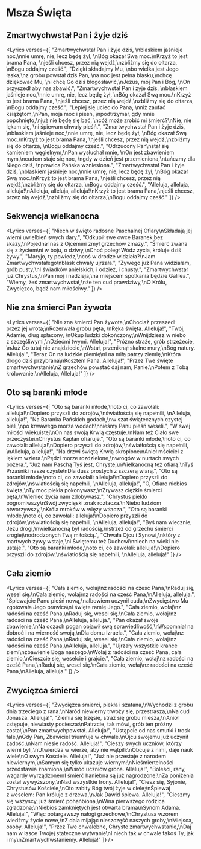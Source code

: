 
# Msza Święta

## Zmartwychwstał Pan i żyje dziś
<Lyrics verses={[
  "Zmartwychwstał Pan i żyje dziś, \nblaskiem jaśnieje noc,\nnie umrę, nie, lecz będę żył, \nBóg okazał Swą moc.\nKrzyż to jest brama Pana, \njeśli chcesz, przez nią wejdź,\nzbliżmy się do ołtarza, \nBogu oddajmy cześć.",
  "Dzięki składajmy Mu, \nbo wielka jest Jego łaska,\nz grobu powstał dziś Pan, \na noc jest pełna blasku,\nchcę dziękować Mu, \ni chcę Go dziś błogosławić,\nJezus, mój Pan i Bóg, \nOn przyszedł aby nas zbawić.",
  "Zmartwychwstał Pan i żyje dziś, \nblaskiem jaśnieje noc,\nnie umrę, nie, lecz będę żył, \nBóg okazał Swą moc.\nKrzyż to jest brama Pana, \njeśli chcesz, przez nią wejdź,\nzbliżmy się do ołtarza, \nBogu oddajmy cześć.",
  "Lepiej się uciec do Pana, \nniż zaufać książętom,\nPan, moja moc i pieśń, \npodtrzymał, gdy mnie popchnięto,\njuż nie będę się bać, \ncóż może zrobić mi śmierć?\nNie, nie lękam się, \ni śpiewam chwały pieśń.",
  "Zmartwychwstał Pan i żyje dziś, \nblaskiem jaśnieje noc,\nnie umrę, nie, lecz będę żył, \nBóg okazał Swą moc.\nKrzyż to jest brama Pana, \njeśli chcesz, przez nią wejdź,\nzbliżmy się do ołtarza, \nBogu oddajmy cześć.",
  "Odrzucony Pan\nstał się kamieniem węgielnym,\nPan wysłuchał mnie, \nOn jest zbawieniem mym,\ncudem staje się noc, \ngdy w dzień jest przemieniona,\ntańczmy dla Niego dziś, \nprawica Pańska wzniesiona.",
  "Zmartwychwstał Pan i żyje dziś, \nblaskiem jaśnieje noc,\nnie umrę, nie, lecz będę żył, \nBóg okazał Swą moc.\nKrzyż to jest brama Pana, \njeśli chcesz, przez nią wejdź,\nzbliżmy się do ołtarza, \nBogu oddajmy cześć.",
  "Alleluja, alleluja, alleluja!\nAlleluja, alleluja, alleluja!\nKrzyż to jest brama Pana,\njeśli chcesz, przez nią wejdź,\nzbliżmy się do ołtarza,\nBogu oddajmy cześć."
]} />

## Sekwencja wielkanocna
<Lyrics verses={[
  "Niech w święto radosne Paschalnej Ofiary\nSkładają jej wierni uwielbień swych dary.",
  "Odkupił swe owce Baranek bez skazy,\nPojednał nas z Ojcem\ni zmył grzechów zmazy.",
  "Śmierć zwarła się z życiem\ni w boju, o dziwy,\nChoć poległ Wódz życia, króluje dziś żywy.",
  "Maryjo, ty powiedz,\ncoś w drodze widziała?\nJam Zmartwychwstałego\nblask chwały ujrzała.",
  "Żywego już Pana widziałam, grób pusty,\nI świadków anielskich, i odzież, i chusty.",
  "Zmartwychwstał już Chrystus,\nPan mój i nadzieja,\na miejscem spotkania będzie Galilea.",
  "Wiemy, żeś zmartwychwstał,\nże ten cud prawdziwy,\nO Królu, Zwycięzco, bądź nam miłościwy."
]} />

## Nie zna śmierci Pan żywota
<Lyrics verses={[
  "Nie zna śmierci Pan żywota,\nChociaż przeszedł przez jej wrota;\nRozerwała grobu pęta, \nRęka święta. Alleluja!",
  "Twój, Adamie, dług spłacony, \nOkup ludzki dokończony;\nWnijdziesz w niebo z szczęśliwymi,\nDziećmi twymi. Alleluja!",
  "Próżno straże, grób strzeżecie, \nJuż Go tutaj nie znajdziecie,\nWstał, przeniknął skalne mury,\nBóg natury. Alleluja!",
  "Teraz On na ludzkie plemię\nI na miłą patrzy ziemię,\nKtóra drogo dziś przybrana\nKosztem Pana. Alleluja!",
  "Przez Twe święte zmartwychwstanie\nZ grzechów powstać daj nam, Panie.\nPotem z Tobą królowanie.\nAlleluja, Alleluja!"
]} />

## Oto są baranki młode
<Lyrics verses={[
  "Oto są baranki młode,\noto ci, co zawołali: alleluja!\nDopiero przyszli do zdrojów,\nświatłością się napełnili, \nAlleluja, alleluja!",
  "Na Baranka Pańskich godach,\nw szat świątecznych czystej bieli,\npo krwawego morza wodach\nnieśmy Panu pieśń weseli.",
  "W swej miłości wiekuistej\nOn nas swoją Krwią częstuje.\nNam też Ciało swe przeczyste\nChrystus Kapłan ofiaruje.",
  "Oto są baranki młode,\noto ci, co zawołali: alleluja!\nDopiero przyszli do zdrojów,\nświatłością się napełnili, \nAlleluja, alleluja!",
  "Na drzwi świętą Krwią skropione\nAnioł mściciel z lękiem wziera.\nPędzi morze rozdzielone,\nwrogów w nurtach swych pożera.",
  "Już nam Paschą Tyś jest, Chryste,\nWielkanocną też ofiarą.\nTyś Przaśniki nasze czyste\nDla dusz prostych z szczerą wiarą.",
  "Oto są baranki młode,\noto ci, co zawołali: alleluja!\nDopiero przyszli do zdrojów,\nświatłością się napełnili, \nAlleluja, alleluja!",
  "O, Ofiaro niebios święta,\nTy moc piekła pokonywasz,\nZrywasz ciężkie śmierci pęta,\nWieniec życia nam zdobywasz.",
  "Chrystus piekło pogromiwszy\nSwój zwycięski znak roztacza.\nNiebo ludziom otworzywszy,\nKróla mroków w więzy wtłacza.",
  "Oto są baranki młode,\noto ci, co zawołali: alleluja!\nDopiero przyszli do zdrojów,\nświatłością się napełnili, \nAlleluja, alleluja!",
  "Byś nam wiecznie, Jezu drogi,\nwielkanocną był radością,\nstrzeż od grzechu śmierci srogiej\nodrodzonych Twą miłością.",
  "Chwała Ojcu i Synowi,\nktóry z martwych żywy wstaje,\ni Świętemu też Duchowi\nniech na wieki nie ustaje.",
  "Oto są baranki młode,\noto ci, co zawołali: alleluja!\nDopiero przyszli do zdrojów,\nświatłością się napełnili, \nAlleluja, alleluja!"
]} />

## Cała ziemio
<Lyrics verses={[
  "Cała ziemio, wołaj\nz radości na cześć Pana,\nRaduj się, wesel się.\nCała ziemio, wołaj\nz radości na cześć Pana,\nAlleluja, alleluja.",
  "Śpiewajcie Panu pieśń nową,\nalbowiem uczynił cuda,\nZwycięstwo Mu zgotowała Jego prawica\ni święte ramię Jego.",
  "Cała ziemio, wołaj\nz radości na cześć Pana,\nRaduj się, wesel się.\nCała ziemio, wołaj\nz radości na cześć Pana,\nAlleluja, alleluja.",
  "Pan okazał swoje zbawienie,\nNa oczach pogan objawił swą sprawiedliwość,\nWspomniał na dobroć i na wierność swoją,\nDla domu Izraela.",
  "Cała ziemio, wołaj\nz radości na cześć Pana,\nRaduj się, wesel się.\nCała ziemio, wołaj\nz radości na cześć Pana,\nAlleluja, alleluja.",
  "Ujrzały wszystkie krańce ziemi\nzbawienie Boga naszego.\nWołaj z radości na cześć Pana, cała ziemio,\nCieszcie się, weselcie i grajcie.",
  "Cała ziemio, wołaj\nz radości na cześć Pana,\nRaduj się, wesel się.\nCała ziemio, wołaj\nz radości na cześć Pana,\nAlleluja, alleluja."
]} />

## Zwycięzca śmierci
<Lyrics verses={[
  "Zwycięzca śmierci, piekła i szatana,\nWychodzi z grobu dnia trzeciego z rana.\nNaród niewierny trwoży się, przestrasza,\nNa cud Jonasza. Alleluja!",
  "Ziemia się trzęsie, straż się grobu miesza,\nAnioł zstępuje, niewiasty pociesza:\nPatrzcie, tak mówi, grób ten próżny został,\nPan zmartwychpowstał. Alleluja!",
  "Ustąpcie od nas smutki i trosk fale,\nGdy Pan, Zbawiciel triumfuje w chwale.\nOjcu swojemu już uczynił zadość,\nNam niesie radość. Alleluja!",
  "Cieszy swych uczniów, którzy wierni byli,\nUtwierdza w wierze, aby nie wątpili:\nObcuje z nimi, daje nauk wiele\nO swym Kościele. Alleluja!",
  "Już nie przestaje z narodem niewiernym,\nSamym się tylko ukazuje wiernym:\nNieśmiertelności przedstawia znamiona,\nWśród uczniów grona. Alleluja!",
  "Boleści, rany, wzgardy wyrządzone\nI śmierć haniebna są już nagrodzone;\nZa poniżenia został wywyższony,\nNad wszystkie trony. Alleluja!",
  "Ciesz się, Syjonie, Chrystusów Kościele,\nOto zabity Bóg twój żyje w ciele;\nŚpiewaj z weselem: Pan króluje z drzewa,\nJak Dawid śpiewa. Alleluja!",
  "Cieszmy się wszyscy, już śmierć pohańbiona,\nWina pierwszego rodzica zgładzona;\nNiebios zamkniętych jest otwarta brama\nSynom Adama. Alleluja!",
  "Więc potargawszy nałogi grzechowe,\nChrystusa wzorem wiedźmy życie nowe,\nZ dala mijając nieszczęść naszych groby,\nMiejsca, osoby. Alleluja!",
  "Przez Twe chwalebne, Chryste zmartwychwstanie,\nDaj nam w łasce Twojej stateczne wytwanie\nI niech tak w chwale takoś Ty, jak i my\nZmartwychwstaniemy. Alleluja!"
]} />

